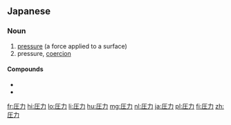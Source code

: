 ==Japanese==
{{ja-kanjitab|あつ|りょく|yomi=on}}

===Noun===
{{ja-noun|あつりょく}}

# [[pressure]] (a force applied to a surface)
# pressure, [[coercion]]

====Compounds====
* {{l/ja|圧力計}}
* {{l/ja|圧力釜}}

[[fr:圧力]]
[[hi:圧力]]
[[lo:圧力]]
[[li:圧力]]
[[hu:圧力]]
[[mg:圧力]]
[[nl:圧力]]
[[ja:圧力]]
[[pl:圧力]]
[[fi:圧力]]
[[zh:圧力]]